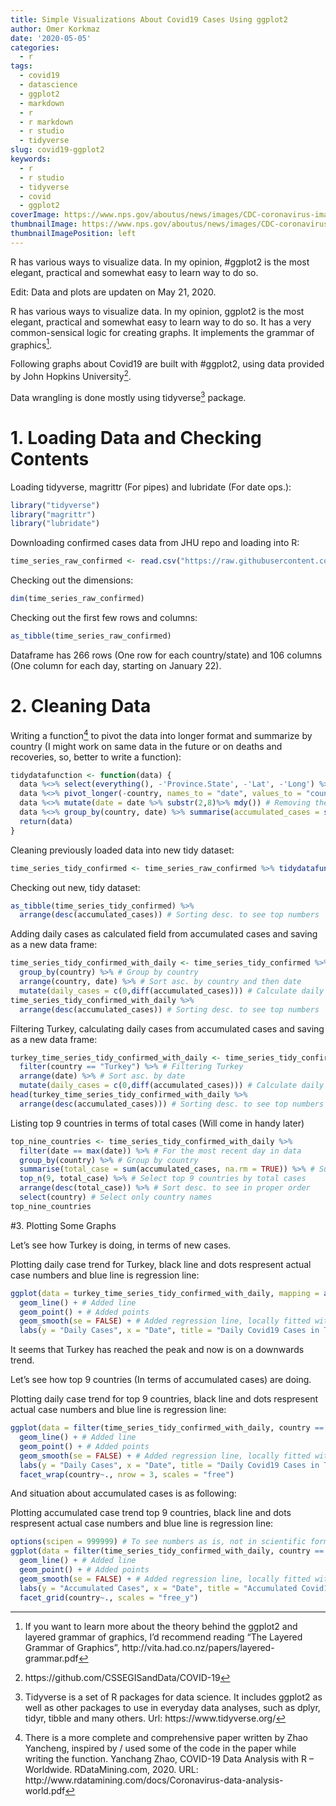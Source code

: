 ```yaml
---
title: Simple Visualizations About Covid19 Cases Using ggplot2
author: Omer Korkmaz
date: '2020-05-05'
categories:
  - r
tags:
  - covid19
  - datascience
  - ggplot2
  - markdown
  - r
  - r markdown
  - r studio
  - tidyverse
slug: covid19-ggplot2
keywords:
  - r
  - r studio
  - tidyverse
  - covid
  - ggplot2
coverImage: https://www.nps.gov/aboutus/news/images/CDC-coronavirus-image-23311-for-web.jpg?maxwidth=650&autorotate=false
thumbnailImage: https://www.nps.gov/aboutus/news/images/CDC-coronavirus-image-23311-for-web.jpg?maxwidth=650&autorotate=false
thumbnailImagePosition: left
---
```


R has various ways to visualize data. In my opinion, #ggplot2 is the most elegant, practical and somewhat easy to learn way to do so. 
<!--more-->

Edit: Data and plots are updaten on May 21, 2020.

R has various ways to visualize data. In my opinion, ggplot2 is the most elegant, practical and somewhat easy to learn way to do so. It has a very common-sensical logic for creating graphs. It implements the grammar of graphics^[If you want to learn more about the theory behind the ggplot2 and layered grammar of graphics, I’d recommend reading “The Layered Grammar of Graphics”, http://vita.had.co.nz/papers/layered-grammar.pdf]. 

Following graphs about Covid19 are built with #ggplot2, using data provided by John Hopkins University^[https://github.com/CSSEGISandData/COVID-19].

Data wrangling is done mostly using tidyverse^[Tidyverse is a set of R packages for data science. It includes ggplot2 as well as other packages to use in everyday data analyses, such as dplyr, tidyr, tibble and many others. Url: https://www.tidyverse.org/] package.

# 1. Loading Data and Checking Contents

Loading tidyverse, magrittr (For pipes) and lubridate (For date ops.):

```r
library("tidyverse")
library("magrittr")
library("lubridate")
```

Downloading confirmed cases data from JHU repo and loading into R:

```r
time_series_raw_confirmed <- read.csv("https://raw.githubusercontent.com/CSSEGISandData/COVID-19/master/csse_covid_19_data/csse_covid_19_time_series/time_series_covid19_confirmed_global.csv")
```

Checking out the dimensions:

```r
dim(time_series_raw_confirmed)
```


Checking out the first few rows and columns:

```r
as_tibble(time_series_raw_confirmed)
```

Dataframe has 266 rows (One row for each country/state) and 106 columns (One column for each day, starting on January 22).

# 2. Cleaning Data

Writing a function^[There is a more complete and comprehensive paper written by Zhao Yancheng, inspired by / used some of the code in the paper while writing the function. Yanchang Zhao, COVID-19 Data Analysis with R – Worldwide. RDataMining.com, 2020. URL: http://www.rdatamining.com/docs/Coronavirus-data-analysis-world.pdf] to pivot the data into longer format and summarize by country (I might work on same data in the future or on deaths and recoveries, so, better to write a function):

```r
tidydatafunction <- function(data) {
  data %<>% select(everything(), -'Province.State', -'Lat', -'Long') %>% rename(country = Country.Region) # Removing unnecessary columns and renaming one
  data %<>% pivot_longer(-country, names_to = "date", values_to = "count") # Pivoting data into longer format
  data %<>% mutate(date = date %>% substr(2,8)%>% mdy()) # Removing the "x"s and converting to dates
  data %<>% group_by(country, date) %>% summarise(accumulated_cases = sum(count, na.rm = TRUE)) %>% as.data.frame() # Group by country and summarise on case data
  return(data)
}
```

Cleaning previously loaded data into new tidy dataset:
```r
time_series_tidy_confirmed <- time_series_raw_confirmed %>% tidydatafunction()
```

Checking out new, tidy dataset:
```r
as_tibble(time_series_tidy_confirmed) %>%
  arrange(desc(accumulated_cases)) # Sorting desc. to see top numbers
```

Adding daily cases as calculated field from accumulated cases and saving as a new data frame:
```r
time_series_tidy_confirmed_with_daily <- time_series_tidy_confirmed %>%
  group_by(country) %>% # Group by country
  arrange(country, date) %>% # Sort asc. by country and then date
  mutate(daily_cases = c(0,diff(accumulated_cases))) # Calculate daily cases
time_series_tidy_confirmed_with_daily %>%
  arrange(desc(accumulated_cases)) # Sorting desc. to see top numbers
```

Filtering Turkey, calculating daily cases from accumulated cases and saving as a new data frame:
```r
turkey_time_series_tidy_confirmed_with_daily <- time_series_tidy_confirmed %>%
  filter(country == "Turkey") %>% # Filtering Turkey
  arrange(date) %>% # Sort asc. by date
  mutate(daily_cases = c(0,diff(accumulated_cases))) # Calculate daily cases
head(turkey_time_series_tidy_confirmed_with_daily %>%
  arrange(desc(accumulated_cases))) # Sorting desc. to see top numbers
```

Listing top 9 countries in terms of total cases (Will come in handy later)
```r
top_nine_countries <- time_series_tidy_confirmed_with_daily %>%
  filter(date == max(date)) %>% # For the most recent day in data
  group_by(country) %>% # Group by country
  summarise(total_case = sum(accumulated_cases, na.rm = TRUE)) %>% # Summarise on accumulated cases
  top_n(9, total_case) %>% # Select top 9 countries by total cases
  arrange(desc(total_case)) %>% # Sort desc. to see in proper order
  select(country) # Select only country names
top_nine_countries
```

#3. Plotting Some Graphs

Let's see how Turkey is doing, in terms of new cases.

Plotting daily case trend for Turkey, black line and dots respresent actual case numbers and blue line is regression line:
```r
ggplot(data = turkey_time_series_tidy_confirmed_with_daily, mapping = aes(x = date, y = daily_cases)) + # Passed on data, mapping and variables to plot, wrote explicitly on purpose
  geom_line() + # Added line
  geom_point() + # Added points
  geom_smooth(se = FALSE) + # Added regression line, locally fitted with loess method 
  labs(y = "Daily Cases", x = "Date", title = "Daily Covid19 Cases in Turkey")  # Axis labels and main title added
```

It seems that Turkey has reached the peak and now is on a downwards trend.

Let's see how top 9 countries (In terms of accumulated cases) are doing.

Plotting daily case trend for top 9 countries, black line and dots respresent actual case numbers and blue line is regression line:
```r
ggplot(data = filter(time_series_tidy_confirmed_with_daily, country == as_vector(top_nine_countries)), mapping = aes(x = date, y = daily_cases)) + # Passed on data, mapping and variables to plot, wrote explicitly on purpose
  geom_line() + # Added line
  geom_point() + # Added points
  geom_smooth(se = FALSE) + # Added regression line, locally fitted with loess method 
  labs(y = "Daily Cases", x = "Date", title = "Daily Covid19 Cases in Top 9 Countries") + # Axis labels and main title added
  facet_wrap(country~., nrow = 3, scales = "free") 
```

And situation about accumulated cases is as following:

Plotting accumulated case trend top 9 countries, black line and dots respresent actual case numbers and blue line is regression line:
```r
options(scipen = 999999) # To see numbers as is, not in scientific format 
ggplot(data = filter(time_series_tidy_confirmed_with_daily, country == as_vector(top_nine_countries)), mapping = aes(x = date, y = accumulated_cases)) + # Passed on data, mapping and variables to plot, wrote explicitly on purpose
  geom_line() + # Added line
  geom_point() + # Added points
  geom_smooth(se = FALSE) + # Added regression line, locally fitted with loess method 
  labs(y = "Accumulated Cases", x = "Date", title = "Accumulated Covid19 Cases in Top 9 Countries") + # Axis labels and main title added
  facet_grid(country~., scales = "free_y")
```
